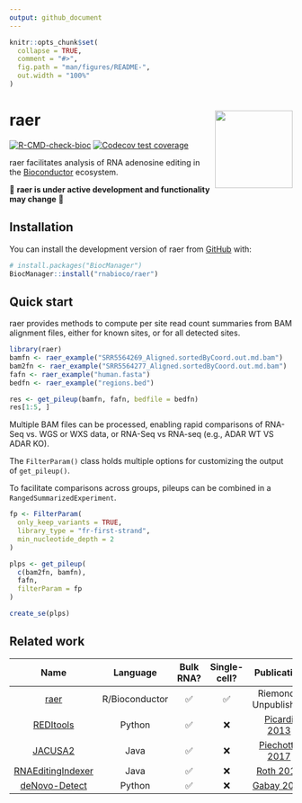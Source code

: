 ```yaml
---
output: github_document
---
```


<!-- README.md is generated from README.Rmd. Please edit that file -->

```r
knitr::opts_chunk$set(
  collapse = TRUE,
  comment = "#>",
  fig.path = "man/figures/README-",
  out.width = "100%"
)
```

# raer <a href="https://rnabioco.github.io/raer"><img src="man/figures/logo.png" align="right" height="138" /></a>

<!-- badges: start -->
[![R-CMD-check-bioc](https://github.com/rnabioco/raer/actions/workflows/check-bioc.yml/badge.svg)](https://github.com/rnabioco/raer/actions/workflows/check-bioc.yml)
[![Codecov test coverage](https://codecov.io/gh/rnabioco/raer/branch/main/graph/badge.svg)](https://app.codecov.io/gh/rnabioco/raer?branch=main)
<!-- badges: end -->

raer facilitates analysis of RNA adenosine editing in the
[Bioconductor](https://bioconductor.org/) ecosystem.

🚧 **raer is under active development and functionality may change** 🚧

## Installation

You can install the development version of raer from [GitHub](https://github.com/rnabioco/raer) with:

``` r
# install.packages("BiocManager")
BiocManager::install("rnabioco/raer")
```

## Quick start

raer provides methods to compute per site read count summaries from BAM
alignment files, either for known sites, or for all detected sites.

```r
library(raer)
bamfn <- raer_example("SRR5564269_Aligned.sortedByCoord.out.md.bam")
bam2fn <- raer_example("SRR5564277_Aligned.sortedByCoord.out.md.bam")
fafn <- raer_example("human.fasta")
bedfn <- raer_example("regions.bed")

res <- get_pileup(bamfn, fafn, bedfile = bedfn)
res[1:5, ]
```

Multiple BAM files can be processed, enabling rapid comparisons of RNA-Seq vs.
WGS or WXS data, or RNA-Seq vs RNA-seq (e.g., ADAR WT VS ADAR KO).

The `FilterParam()` class holds multiple options for customizing the output of 
`get_pileup()`.

To facilitate comparisons across groups, pileups can be combined in a 
`RangedSummarizedExperiment`. 

```r
fp <- FilterParam(
  only_keep_variants = TRUE,
  library_type = "fr-first-strand",
  min_nucleotide_depth = 2
)

plps <- get_pileup(
  c(bam2fn, bamfn),
  fafn,
  filterParam = fp
)

create_se(plps)
```

## Related work

| **Name** | **Language** | **Bulk RNA?** | **Single-cell?** | **Publication** |
|:-------------:|:-------------:|:-------------:|:-------------:|:-------------:|
| [raer](https://github.com/rnabioco/raer) | R/Bioconductor | ✅  |  ✅   | Riemondy Unpublished |
| [REDItools](https://github.com/BioinfoUNIBA/REDItools) | Python | ✅  |  ❌   | [Picardi 2013](https://academic.oup.com/bioinformatics/article/29/14/1813/232807) |
| [JACUSA2](https://github.com/dieterich-lab/JACUSA2) | Java | ✅  |  ❌  |  [Piechotte 2017](https://doi.org/10.1186/s12859-016-1432-8)  |
| [RNAEditingIndexer](https://github.com/a2iEditing/RNAEditingIndexer) | Java | ✅  |  ❌  |  [Roth 2019](https://doi.org/10.1038/s41592-019-0610-9)  |
| [deNovo-Detect](https://github.com/a2iEditing/deNovo-Detect) | Python | ✅  |  ❌   |  [Gabay 2022](https://doi.org/10.1038/s41467-022-28841-4)  |
